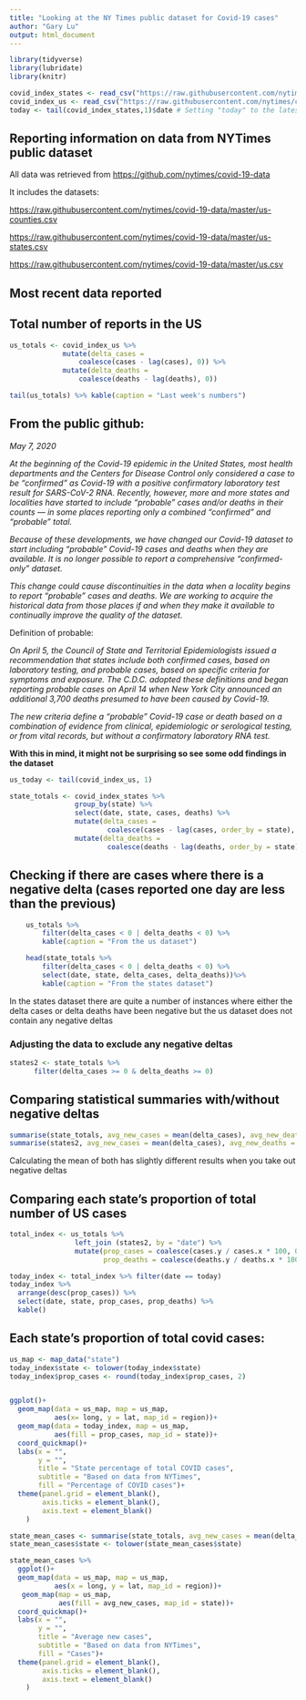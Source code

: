 ---
title: "Looking at the NY Times public dataset for Covid-19 cases"
author: "Gary Lu"
output: html_document
---

```{r setup, include = FALSE}
library(tidyverse)
library(lubridate)
library(knitr)
```

```{r, raw_data, include = FALSE}
covid_index_states <- read_csv("https://raw.githubusercontent.com/nytimes/covid-19-data/master/us-states.csv")
covid_index_us <- read_csv("https://raw.githubusercontent.com/nytimes/covid-19-data/master/us.csv")
today <- tail(covid_index_states,1)$date # Setting "today" to the latest date
```

## Reporting information on data from NYTimes public dataset 

All data was retrieved from <https://github.com/nytimes/covid-19-data>

It includes the datasets:

<https://raw.githubusercontent.com/nytimes/covid-19-data/master/us-counties.csv>

<https://raw.githubusercontent.com/nytimes/covid-19-data/master/us-states.csv>

<https://raw.githubusercontent.com/nytimes/covid-19-data/master/us.csv>

## Most recent data reported

## Total number of reports in the US
```{r us_index, echo = FALSE}
us_totals <- covid_index_us %>% 
             mutate(delta_cases = 
                 coalesce(cases - lag(cases), 0)) %>% 
             mutate(delta_deaths = 
                 coalesce(deaths - lag(deaths), 0)) 

tail(us_totals) %>% kable(caption = "Last week's numbers")
```


## From the public github:

*May 7, 2020*

*At the beginning of the Covid-19 epidemic in the United States, most health departments and the Centers for Disease Control only considered a case to be “confirmed” as Covid-19 with a positive confirmatory laboratory test result for SARS-CoV-2 RNA. Recently, however, more and more states and localities have started to include “probable” cases and/or deaths in their counts — in some places reporting only a combined “confirmed” and “probable” total.*

*Because of these developments, we have changed our Covid-19 dataset to start including “probable” Covid-19 cases and deaths when they are available. It is no longer possible to report a comprehensive “confirmed-only” dataset.*

*This change could cause discontinuities in the data when a locality begins to report “probable” cases and deaths. We are working to acquire the historical data from those places if and when they make it available to continually improve the quality of the dataset.*

Definition of probable:

*On April 5, the Council of State and Territorial Epidemiologists issued a recommendation that states include both confirmed cases, based on laboratory testing, and probable cases, based on specific criteria for symptoms and exposure. The C.D.C. adopted these definitions and began reporting probable cases on April 14 when New York City announced an additional 3,700 deaths presumed to have been caused by Covid-19.*

*The new criteria define a “probable” Covid-19 case or death based on a combination of evidence from clinical, epidemiologic or serological testing, or from vital records, but without a confirmatory laboratory RNA test.*

**With this in mind, it might not be surprising so see some odd findings in the dataset**

```{r, echo = FALSE, cache = TRUE, dependson="raw_data"}
us_today <- tail(covid_index_us, 1)

state_totals <- covid_index_states %>% 
                group_by(state) %>%               
                select(date, state, cases, deaths) %>%
                mutate(delta_cases = 
                        coalesce(cases - lag(cases, order_by = state), 0)) %>% 
                mutate(delta_deaths = 
                        coalesce(deaths - lag(deaths, order_by = state), 0))
```

## Checking if there are cases where there is a negative delta (cases reported one day are less than the previous)
```{r, echo = FALSE, cache = TRUE, dependson="raw_data"}
    us_totals %>% 
        filter(delta_cases < 0 | delta_deaths < 0) %>% 
        kable(caption = "From the us dataset")

    head(state_totals %>% 
        filter(delta_cases < 0 | delta_deaths < 0) %>% 
        select(date, state, delta_cases, delta_deaths))%>%
        kable(caption = "From the states dataset")
```

In the states dataset there are quite a number of instances where either the delta cases or delta deaths have been negative but the us dataset does not contain any negative deltas

### Adjusting the data to exclude any negative deltas
```{r, echo = FALSE, cache = TRUE, dependson="raw_data"}
states2 <- state_totals %>% 
      filter(delta_cases >= 0 & delta_deaths >= 0)
```

## Comparing statistical summaries with/without negative deltas
```{r, echo = FALSE}
summarise(state_totals, avg_new_cases = mean(delta_cases), avg_new_deaths = mean(delta_deaths)) %>% kable(caption = "With negative deltas")
summarise(states2, avg_new_cases = mean(delta_cases), avg_new_deaths = mean(delta_deaths)) %>% kable(caption = "Without negative deltas")
```
Calculating the mean of both has slightly different results when you take out negative deltas

## Comparing each state's proportion of total number of US cases

```{r, echo = FALSE, cache = TRUE, dependson="raw_data"}
total_index <- us_totals %>% 
                left_join (states2, by = "date") %>% 
                mutate(prop_cases = coalesce(cases.y / cases.x * 100, 0),
                       prop_deaths = coalesce(deaths.y / deaths.x * 100, 0))

today_index <- total_index %>% filter(date == today)
today_index %>% 
  arrange(desc(prop_cases)) %>% 
  select(date, state, prop_cases, prop_deaths) %>% 
  kable()
```

## Each state's proportion of total covid cases:
```{r, echo = FALSE, warning = FALSE}
us_map <- map_data("state")
today_index$state <- tolower(today_index$state)
today_index$prop_cases <- round(today_index$prop_cases, 2)


ggplot()+
  geom_map(data = us_map, map = us_map,
           aes(x= long, y = lat, map_id = region))+
  geom_map(data = today_index, map = us_map,
           aes(fill = prop_cases, map_id = state))+
  coord_quickmap()+
  labs(x = "",
       y = "",
       title = "State percentage of total COVID cases",
       subtitle = "Based on data from NYTimes",
       fill = "Percentage of COVID cases")+
  theme(panel.grid = element_blank(),
        axis.ticks = element_blank(),
        axis.text = element_blank()
    )
```

```{r, echo = FALSE, warning = FALSE}
state_mean_cases <- summarise(state_totals, avg_new_cases = mean(delta_cases))
state_mean_cases$state <- tolower(state_mean_cases$state)

state_mean_cases %>% 
  ggplot()+
  geom_map(data = us_map, map = us_map,
           aes(x = long, y = lat, map_id = region))+
   geom_map(map = us_map,
            aes(fill = avg_new_cases, map_id = state))+
  coord_quickmap()+
  labs(x = "",
       y = "",
       title = "Average new cases",
       subtitle = "Based on data from NYTimes",
       fill = "Cases")+
  theme(panel.grid = element_blank(),
        axis.ticks = element_blank(),
        axis.text = element_blank()
    )
```